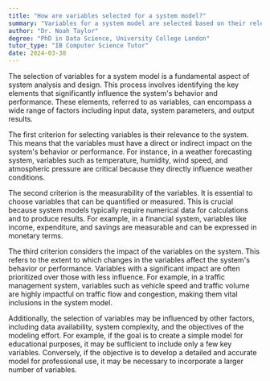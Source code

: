 ```yaml
---
title: "How are variables selected for a system model?"
summary: "Variables for a system model are selected based on their relevance, measurability, and impact on the system's behaviour and performance."
author: "Dr. Noah Taylor"
degree: "PhD in Data Science, University College London"
tutor_type: "IB Computer Science Tutor"
date: 2024-03-30
---
```


The selection of variables for a system model is a fundamental aspect of system analysis and design. This process involves identifying the key elements that significantly influence the system's behavior and performance. These elements, referred to as variables, can encompass a wide range of factors including input data, system parameters, and output results.

The first criterion for selecting variables is their relevance to the system. This means that the variables must have a direct or indirect impact on the system's behavior or performance. For instance, in a weather forecasting system, variables such as temperature, humidity, wind speed, and atmospheric pressure are critical because they directly influence weather conditions.

The second criterion is the measurability of the variables. It is essential to choose variables that can be quantified or measured. This is crucial because system models typically require numerical data for calculations and to produce results. For example, in a financial system, variables like income, expenditure, and savings are measurable and can be expressed in monetary terms.

The third criterion considers the impact of the variables on the system. This refers to the extent to which changes in the variables affect the system's behavior or performance. Variables with a significant impact are often prioritized over those with less influence. For example, in a traffic management system, variables such as vehicle speed and traffic volume are highly impactful on traffic flow and congestion, making them vital inclusions in the system model.

Additionally, the selection of variables may be influenced by other factors, including data availability, system complexity, and the objectives of the modeling effort. For example, if the goal is to create a simple model for educational purposes, it may be sufficient to include only a few key variables. Conversely, if the objective is to develop a detailed and accurate model for professional use, it may be necessary to incorporate a larger number of variables.
    